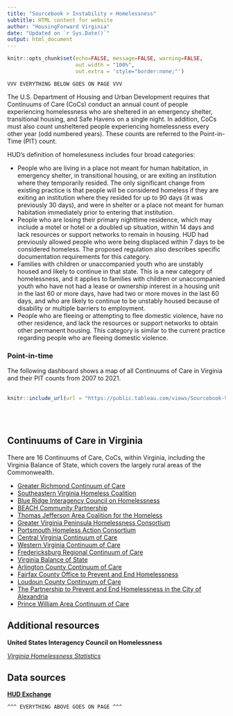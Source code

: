 ```yaml
---
title: "Sourcebook > Instability > Homelessness"
subtitle: HTML content for website
author: "HousingForward Virginia"
date: "Updated on `r Sys.Date()`"
output: html_document
---
```


```r
knitr::opts_chunk$set(echo=FALSE, message=FALSE, warning=FALSE,
                      out.width = "100%",
                      out.extra = 'style="border:none;"')
```

```
VVV EVERYTHING BELOW GOES ON PAGE VVV
```
The U.S. Department of Housing and Urban Development requires that Continuums of
Care (CoCs) conduct an annual count of people experiencing homelessness who are sheltered
in an emergency shelter, transitional housing, and Safe Havens on a single night.
In addition, CoCs must also count unsheltered people experiencing homelessness every
other year (odd numbered years). These counts are referred to the Point-in-Time (PIT)
count.

HUD's definition of homelessness includes four broad categories:

* People who are living in a place not meant for human habitation, in emergency shelter, in transitional housing, or are exiting an institution where they temporarily resided. The only significant change from existing practice is that people will be considered homeless if they are exiting an institution where they resided for up to 90 days (it was previously 30 days), and were in shelter or a place not meant for human habitation immediately prior to entering that institution.
* People who are losing their primary nighttime residence, which may include a motel or hotel or a doubled up situation, within 14 days and lack resources or support networks to remain in housing. HUD had previously allowed people who were being displaced within 7 days to be considered homeless. The proposed regulation also describes specific documentation requirements for this category.
* Families with children or unaccompanied youth who are unstably housed and likely to continue in that state. This is a new category of homelessness, and it applies to families with children or unaccompanied youth who have not had a lease or ownership interest in a housing unit in the last 60 or more days, have had two or more moves in the last 60 days, and who are likely to continue to be unstably housed because of disability or multiple barriers to employment.
* People who are fleeing or attempting to flee domestic violence, have no other residence, and lack the resources or support networks to obtain other permanent housing. This category is similar to the current practice regarding people who are fleeing domestic violence.

### Point-in-time 

The following dashboard shows a map of all Continuums of Care in Virginia and their
PIT counts from 2007 to 2021.
<br>
<br>
```r
knitr::include_url(url = "https://public.tableau.com/views/Sourcebook-VirginiaPoint-in-Time/Map_db?:showVizHome=no&:embed=true", height = "500px")
```
<br>
<br>

## Continuums of Care in Virginia

There are 16 Continuums of Care, CoCs, within Virginia, including the Virginia Balance of State, which covers the largely rural areas of the Commonwealth.

* [Greater Richmond Continuum of Care](https://www.endhomelessnessrva.org/)
* [Southeastern Virginia Homeless Coalition](https://www.hamptonroadsendshomelessness.org/svhc.html)
* [Blue Ridge Interagency Council on Homelessness](https://www.endhomelessnessblueridge.org/)
* [BEACH Community Partnership](https://www.beachcommunitypartnership.org/)
* [Thomas Jefferson Area Coalition for the Homeless](https://www.tjach.org/)
* [Greater Virginia Peninsula Homelessness Consortium](https://www.hamptonroadsendshomelessness.org/gvphc.html)
* [Portsmouth Homeless Action Consortium](https://www.hamptonroadsendshomelessness.org/phac.html)
* [Central Virginia Continuum of Care](https://centralvirginiacoc.org/)
* [Western Virginia Continuum of Care](https://continuumofcare513.com/)
* [Fredericksburg Regional Continuum of Care](https://www.fredericksburgcoc.org/)
* [Virginia Balance of State](https://www.dhcd.virginia.gov/coc)
* [Arlington County Continuum of Care](https://www.arlingtonva.us/Government/Departments/DHS/Public-Assistance/Action-Plan-Homelessness/Continuum-Care)
* [Fairfax County Office to Prevent and End Homelessness](https://www.fairfaxcounty.gov/homeless/continuum-care)
* [Loudoun County Continuum of Care](https://www.loudoun.gov/1788/Continuum-of-Care)
* [The Partnership to Prevent and End Homelessness in the City of Alexandria](https://www.alexandriava.gov/homeless-services/the-partnership-to-prevent-end-homelessness)
* [Prince William Area Continuum of Care](https://www.pwcva.gov/department/social-services/about-continuum-care)

## Additional resources

**United States Interagency Council on Homelessness**

[*Virginia Homelessness Statistics*](https://www.usich.gov/homelessness-statistics/va)




## Data sources

[**HUD Exchange**](https://www.hudexchange.info/programs/hdx/pit-hic/)




```
^^^ EVERYTHING ABOVE GOES ON PAGE ^^^
```
